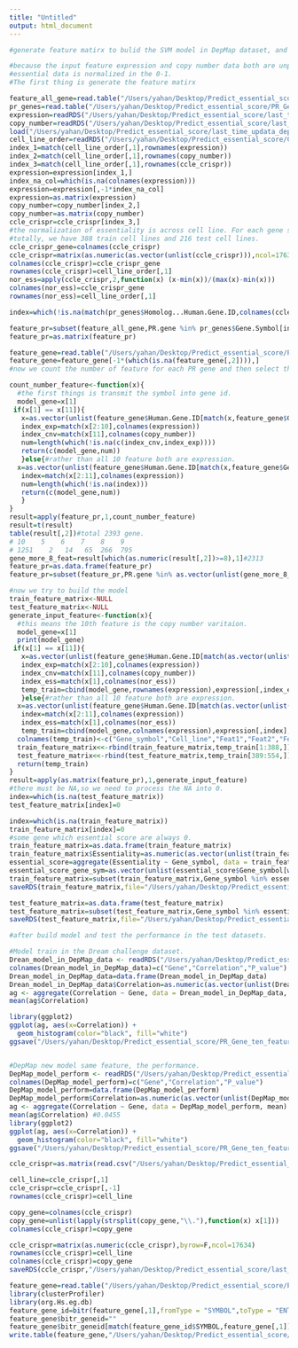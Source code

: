 ```yaml
---
title: "Untitled"
output: html_document
---
```




```r
#generate feature matirx to bulid the SVM model in DepMap dataset, and using svm to build model.

#because the input feature expression and copy number data both are unprocess data
#essential data is normalized in the 0-1.
#The first thing is generate the feature matirx 

feature_all_gene=read.table("/Users/yahan/Desktop/Predict_essential_score/PR_Gene_ten_feature_SVM/PR_genes_10_features.txt",header=T,sep="\t")
pr_genes=read.table("/Users/yahan/Desktop/Predict_essential_score/PR_Gene_ten_feature_SVM/SVM_Model_in_DepMap_data/RP_genes_bioDBnet_symbol_to_id_manually_add.txt",header=T,sep="\t")
expression=readRDS("/Users/yahan/Desktop/Predict_essential_score/last_time_updata_depmap_data/CCLE_depMap_19Q1_TPM_correct_colnames_and_columne_number.rds")
copy_number=readRDS("/Users/yahan/Desktop/Predict_essential_score/last_time_updata_depmap_data/public_19Q1_gene_cn.rds")
load("/Users/yahan/Desktop/Predict_essential_score/last_time_updata_depmap_data/gene_effect_corrected.RData")#ccle_crispr
cell_line_order=readRDS("/Users/yahan/Desktop/Predict_essential_score/Cluster_gene_based_essentiality/cell_line_order.rds")
index_1=match(cell_line_order[,1],rownames(expression))
index_2=match(cell_line_order[,1],rownames(copy_number))
index_3=match(cell_line_order[,1],rownames(ccle_crispr))
expression=expression[index_1,]
index_na_col=which(is.na(colnames(expression)))
expression=expression[,-1*index_na_col]
expression=as.matrix(expression)
copy_number=copy_number[index_2,]
copy_number=as.matrix(copy_number)
ccle_crispr=ccle_crispr[index_3,]
#the normalization of essentiality is across cell line. For each gene sperately normalized in train cell lines or test cell lines.
#totally, we have 388 train cell lines and 216 test cell lines.
ccle_crispr_gene=colnames(ccle_crispr)
ccle_crispr=matrix(as.numeric(as.vector(unlist(ccle_crispr))),ncol=17634,byrow=F)
colnames(ccle_crispr)=ccle_crispr_gene
rownames(ccle_crispr)=cell_line_order[,1]
nor_ess=apply(ccle_crispr,2,function(x) (x-min(x))/(max(x)-min(x)))
colnames(nor_ess)=ccle_crispr_gene
rownames(nor_ess)=cell_line_order[,1]

index=which(!is.na(match(pr_genes$Homolog...Human.Gene.ID,colnames(ccle_crispr))))#对于2647个基因而言有2393个基因是有crispr-screen score.

feature_pr=subset(feature_all_gene,PR.gene %in% pr_genes$Gene.Symbol[index])
feature_pr=as.matrix(feature_pr)

feature_gene=read.table("/Users/yahan/Desktop/Predict_essential_score/PR_Gene_ten_feature_SVM/PR2647_unique_features_gene_name.txt",header=T,sep="\t")
feature_gene=feature_gene[-1*(which(is.na(feature_gene[,2]))),]
#now we count the number of feature for each PR gene and then select the gene with enough feature to build model and test in the Dream-challenge_model.

count_number_feature<-function(x){
  #the first things is transmit the symbol into gene id.
  model_gene=x[1]
 if(x[1] == x[11]){
   x=as.vector(unlist(feature_gene$Human.Gene.ID[match(x,feature_gene$Gene.Symbol)]))
   index_exp=match(x[2:10],colnames(expression))
   index_cnv=match(x[11],colnames(copy_number))
   num=length(which(!is.na(c(index_cnv,index_exp))))
   return(c(model_gene,num))
   }else{#rather than all 10 feature both are expression.
  x=as.vector(unlist(feature_gene$Human.Gene.ID[match(x,feature_gene$Gene.Symbol)]))
   index=match(x[2:11],colnames(expression))
   num=length(which(!is.na(index)))
   return(c(model_gene,num))
   }
}
result=apply(feature_pr,1,count_number_feature)
result=t(result)
table(result[,2])#total 2393 gene.
# 10    5    6    7    8    9 
# 1251    2   14   65  266  795 
gene_more_8_feat=result[which(as.numeric(result[,2])>=8),1]#2313
feature_pr=as.data.frame(feature_pr)
feature_pr=subset(feature_pr,PR.gene %in% as.vector(unlist(gene_more_8_feat)))

#now we try to build the model
train_feature_matrix<-NULL
test_feature_matrix<-NULL
generate_input_feature<-function(x){
  #this means the 10th feature is the copy number varitaion.
  model_gene=x[1]
  print(model_gene)
 if(x[1] == x[11]){
   x=as.vector(unlist(feature_gene$Human.Gene.ID[match(as.vector(unlist(x)),feature_gene$Gene.Symbol)]))
   index_exp=match(x[2:10],colnames(expression))
   index_cnv=match(x[11],colnames(copy_number))
   index_ess=match(x[1],colnames(nor_ess))
   temp_train=cbind(model_gene,rownames(expression),expression[,index_exp],copy_number[,index_cnv],nor_ess[,index_ess])
   }else{#rather than all 10 feature both are expression.
  x=as.vector(unlist(feature_gene$Human.Gene.ID[match(as.vector(unlist(x)),feature_gene$Gene.Symbol)]))
   index=match(x[2:11],colnames(expression))
   index_ess=match(x[1],colnames(nor_ess))
   temp_train=cbind(model_gene,colnames(expression),expression[,index],nor_ess[,index_ess])}
  colnames(temp_train)<-c("Gene_symbol","Cell_line","Feat1","Feat2","Feat3","Feat4","Feat5","Feat6","Feat7","Feat8","Feat9","Feat10","Essentiality")
  train_feature_matrix<<-rbind(train_feature_matrix,temp_train[1:388,])
  test_feature_matrix<<-rbind(test_feature_matrix,temp_train[389:554,])
  return(temp_train)
}
result=apply(as.matrix(feature_pr),1,generate_input_feature)
#there must be NA,so we need to process the NA into 0.
index=which(is.na(test_feature_matrix))
test_feature_matrix[index]=0

index=which(is.na(train_feature_matrix))
train_feature_matrix[index]=0
#some gene which essential score are always 0.
train_feature_matrix=as.data.frame(train_feature_matrix)
train_feature_matrix$Essentiality=as.numeric(as.vector(unlist(train_feature_matrix$Essentiality)))
essential_score=aggregate(Essentiality ~ Gene_symbol, data = train_feature_matrix, sum)
essential_score_gene_sym=as.vector(unlist(essential_score$Gene_symbol[which(essential_score$Essentiality>0)])) #2292
train_feature_matrix=subset(train_feature_matrix,Gene_symbol %in% essential_score_gene_sym)
saveRDS(train_feature_matrix,file="/Users/yahan/Desktop/Predict_essential_score/PR_Gene_ten_feature_SVM/SVM_Model_in_DepMap_data/Train_SVM_model_feature_matrix.rds")

test_feature_matrix=as.data.frame(test_feature_matrix)
test_feature_matrix=subset(test_feature_matrix,Gene_symbol %in% essential_score_gene_sym)
saveRDS(test_feature_matrix,file="/Users/yahan/Desktop/Predict_essential_score/PR_Gene_ten_feature_SVM/SVM_Model_in_DepMap_data/Test_SVM_model_feature_matrix.rds")
```





```r
#after build model and test the performance in the test datasets.

#Model train in the Dream challenge dataset.
Drean_model_in_DepMap_data <- readRDS("/Users/yahan/Desktop/Predict_essential_score/PR_Gene_ten_feature_SVM/SVM_Model_for_each_gene_Dream_data/The_performance_Drean_model_in_DepMap_data.rds")
colnames(Drean_model_in_DepMap_data)=c("Gene","Correlation","P_value")
Drean_model_in_DepMap_data=data.frame(Drean_model_in_DepMap_data)
Drean_model_in_DepMap_data$Correlation=as.numeric(as.vector(unlist(Drean_model_in_DepMap_data$Correlation)))
ag <- aggregate(Correlation ~ Gene, data = Drean_model_in_DepMap_data, mean)
mean(ag$Correlation)

library(ggplot2)
ggplot(ag, aes(x=Correlation)) + 
  geom_histogram(color="black", fill="white")
ggsave("/Users/yahan/Desktop/Predict_essential_score/PR_Gene_ten_feature_SVM/SVM_Model_for_each_gene_Dream_data/Drean_model_performance_DepMap_distribution.pdf")


#DepMap new model same feature, the performance.
DepMap_model_perform <- readRDS("/Users/yahan/Desktop/Predict_essential_score/PR_Gene_ten_feature_SVM/SVM_Model_in_DepMap_data/PRgenes_SVM_model_test_dataset_correlation.rds")
colnames(DepMap_model_perform)=c("Gene","Correlation","P_value")
DepMap_model_perform=data.frame(DepMap_model_perform)
DepMap_model_perform$Correlation=as.numeric(as.vector(unlist(DepMap_model_perform$Correlation)))
ag <- aggregate(Correlation ~ Gene, data = DepMap_model_perform, mean)
mean(ag$Correlation) #0.0455
library(ggplot2)
ggplot(ag, aes(x=Correlation)) + 
  geom_histogram(color="black", fill="white")
ggsave("/Users/yahan/Desktop/Predict_essential_score/PR_Gene_ten_feature_SVM/SVM_Model_in_DepMap_data/DepMap_model_performance_DepMap_distribution.pdf")

```



```r
ccle_crispr=as.matrix(read.csv("/Users/yahan/Desktop/Predict_essential_score/last_time_updata_depmap_data/gene_effect_corrected.csv",header=T))

cell_line=ccle_crispr[,1]
ccle_crispr=ccle_crispr[,-1]
rownames(ccle_crispr)=cell_line

copy_gene=colnames(ccle_crispr)
copy_gene=unlist(lapply(strsplit(copy_gene,"\\."),function(x) x[1]))
colnames(ccle_crispr)=copy_gene

ccle_crispr=matrix(as.numeric(ccle_crispr),byrow=F,ncol=17634)
rownames(ccle_crispr)=cell_line
colnames(ccle_crispr)=copy_gene
saveRDS(ccle_crispr,"/Users/yahan/Desktop/Predict_essential_score/last_time_updata_depmap_data/gene_effect_corrected_symbol.rds")
```


```r
feature_gene=read.table("/Users/yahan/Desktop/Predict_essential_score/PR_Gene_ten_feature_SVM/PR2647_genes_feature_gene_symbol_bioDBnet.txt",header=T,sep="\t")
library(clusterProfiler)
library(org.Hs.eg.db)
feature_gene_id=bitr(feature_gene[,1],fromType = "SYMBOL",toType = "ENTREZID",OrgDb = "org.Hs.eg.db")
feature_gene$bitr_geneid=""
feature_gene$bitr_geneid[match(feature_gene_id$SYMBOL,feature_gene[,1])]=feature_gene_id$ENTREZID
write.table(feature_gene,"/Users/yahan/Desktop/Predict_essential_score/PR_Gene_ten_feature_SVM/PR2647_unique_features_gene_name.txt",quote = F,sep="\t",col.names = T,row.names = F)

```

